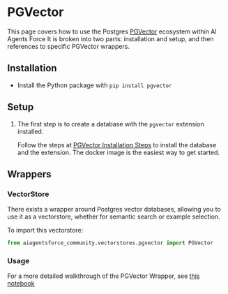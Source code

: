 # PGVector

This page covers how to use the Postgres [PGVector](https://github.com/pgvector/pgvector) ecosystem within AI Agents Force
It is broken into two parts: installation and setup, and then references to specific PGVector wrappers.

## Installation
- Install the Python package with `pip install pgvector`


## Setup
1. The first step is to create a database with the `pgvector` extension installed.

    Follow the steps at [PGVector Installation Steps](https://github.com/pgvector/pgvector#installation) to install the database and the extension. The docker image is the easiest way to get started.

## Wrappers

### VectorStore

There exists a wrapper around Postgres vector databases, allowing you to use it as a vectorstore,
whether for semantic search or example selection.

To import this vectorstore:
```python
from aiagentsforce_community.vectorstores.pgvector import PGVector
```

### Usage

For a more detailed walkthrough of the PGVector Wrapper, see [this notebook](/docs/integrations/vectorstores/pgvector)
